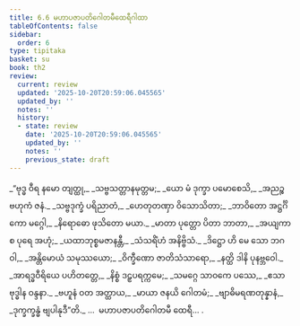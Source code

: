 ```yaml
---
title: 6.6 မဟာပဇာပတိဂေါတမီထေရီဂါထာ
tableOfContents: false
sidebar:
  order: 6
type: tipitaka
basket: su
book: th2
review:
  current: review
  updated: '2025-10-20T20:59:06.045565'
  updated_by: ''
  notes: ''
  history:
  - state: review
    date: '2025-10-20T20:59:06.045565'
    updated_by: ''
    notes: ''
    previous_state: draft
---
```



<DynamicBreadcrumb />


<ReviewStatus review={frontmatter.review} showDetails={true} />

<HypothesisAnnotation frontmatter={frontmatter} />

<Division number="157" book="th2" e="ch" v="19" p="396">

<Paragraph number="217" type="verses" book="th2">
_“ဗုဒ္ဓ ဝီရ နမော တျတ္ထု,_  
_သဗ္ဗသတ္တာနမုတ္တမ;_  
_ယော မံ ဒုက္ခာ ပမောစေသိ,_  
_အညဉ္စ ဗဟုကံ ဇနံ._  

</Paragraph>

</Division>
<Division number="158" book="th2" e="ch" v="19" p="396">

<Paragraph number="218" type="verses" book="th2">
_သဗ္ဗဒုက္ခံ ပရိညာတံ,_  
_ဟေတုတဏှာ ဝိသောသိတာ;_  
_ဘာဝိတော အဋ္ဌင်္ဂိကော မဂ္ဂေါ,_  
_နိရောဓော ဖုသိတော မယာ._  

</Paragraph>

</Division>
<Division number="159" book="th2" e="ch" v="19" p="397">

<Paragraph number="219" type="verses" book="th2">
_မာတာ ပုတ္တော ပိတာ ဘာတာ,_  
_အယျကာ စ ပုရေ အဟုံ;_  
_ယထာဘုစ္စမဇာနန္တီ,_  
_သံသရိံဟံ အနိဗ္ဗိသံ._  

</Paragraph>

</Division>
<Division number="160" book="th2" e="ch" v="19" p="397">

<Paragraph number="220" type="verses" book="th2">
_ဒိဋ္ဌော ဟိ မေ သော ဘဂဝါ,_  
_အန္တိမောယံ သမုဿယော;_  
_ဝိက္ခီဏော ဇာတိသံသာရော,_  
_နတ္ထိ ဒါနိ ပုနဗ္ဘဝေါ._  

</Paragraph>

</Division>
<Division number="161" book="th2" e="ch" v="19" p="397">

<Paragraph number="221" type="verses" book="th2">
_အာရဒ္ဓဝီရိယေ ပဟိတတ္တေ,_  
_နိစ္စံ ဒဠှပရက္ကမေ;_  
_သမဂ္ဂေ သာဝကေ ပဿေ,_  
_ဧသာ ဗုဒ္ဓါန ဝန္ဒနာ._  

</Paragraph>

</Division>
<Division number="162" book="th2" e="ch" v="19" p="397">

<Paragraph number="222" type="verses" book="th2">
_ဗဟူနံ ဝတ အတ္ထာယ,_  
_မာယာ ဇနယိ ဂေါတမံ;_  
_ဗျာဓိမရဏတုန္နာနံ,_  
_ဒုက္ခက္ခန္ဓံ ဗျပါနုဒီ”တိ._  


</Paragraph>
</Division>

<Paragraph number="223" type="center" book="th2">
…  မဟာပဇာပတိဂေါတမီ ထေရီ… .
</Paragraph>